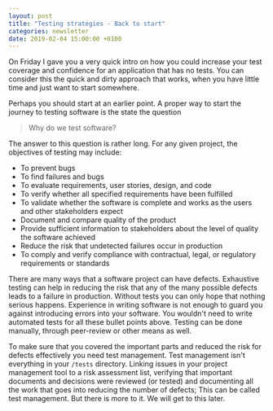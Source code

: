 ```yaml
---
layout: post
title: "Testing strategies - Back to start"
categories: newsletter
date: 2019-02-04 15:00:00 +0100
---
```


On Friday I gave you a very quick intro on how you could increase your test coverage and confidence for an application that has no tests.
You can consider this the quick and dirty approach that works, when you have little time and just want to start somewhere.

Perhaps you should start at an earlier point. A proper way to start the journey to testing software is the state the question

> Why do we test software?
<!--more-->

The answer to this question is rather long. For any given project, the objectives of testing may include:
- To prevent bugs
- To find failures and bugs
- To evaluate requirements, user stories, design, and code
- To verify whether all specified requirements have been fulfilled
- To validate whether the software is complete and works as the users and other stakeholders expect
- Document and compare quality of the product
- Provide sufficient information to stakeholders about the level of quality the software achieved
- Reduce the risk that undetected failures occur in production
- To comply and verify compliance with contractual, legal, or regulatory requirements or standards

There are many ways that a software project can have defects. Exhaustive testing can help in reducing the risk that any of the many possible defects leads to a failure in production.
Without tests you can only hope that nothing serious happens. Experience in writing software is not enough to guard you against introducing errors into your software.
You wouldn't need to write automated tests for all these bullet points above. Testing can be done manually, through peer-review or other means as well.

To make sure that you covered the important parts and reduced the risk for defects effectively you need test management. Test management isn't everything in your `/tests` directory. Linking issues in your project management tool to a risk assessment list, verifying that important documents and decisions were reviewed (or tested) and documenting all the work that goes into reducing the number of defects; This can be called test management.
But there is more to it. We will get to this later.
